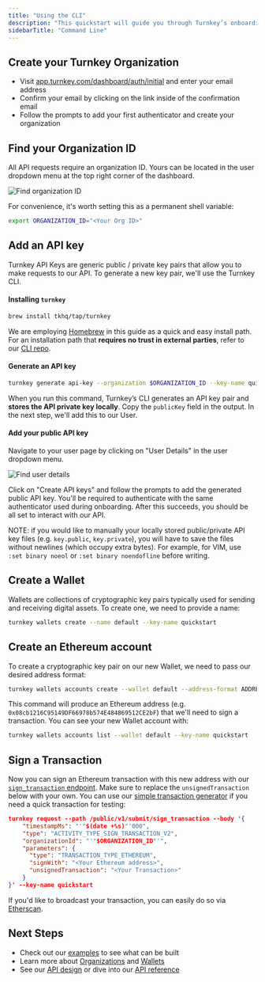 ```yaml
---
title: "Using the CLI"
description: "This quickstart will guide you through Turnkey’s onboarding, adding an API key, creating a wallet, and signing your first Ethereum transaction."
sidebarTitle: "Command Line"
---
```


## Create your Turnkey Organization

* Visit [app.turnkey.com/dashboard/auth/initial](https://app.turnkey.com/dashboard/auth/initial) and enter your email address
* Confirm your email by clicking on the link inside of the confirmation email
* Follow the prompts to add your first authenticator and create your organization

## Find your Organization ID

All API requests require an organization ID. Yours can be located in the user dropdown menu at the top right corner of the dashboard.

<Frame>
  <img src="/images/sdks/img/quickstart/find_organization_id.png" alt="Find organization ID" />
</Frame>

For convenience, it's worth setting this as a permanent shell variable:

```bash
export ORGANIZATION_ID="<Your Org ID>"
```

## Add an API key

Turnkey API Keys are generic public / private key pairs that allow you to make requests to our API. To generate a new key pair, we'll use the Turnkey CLI.

#### Installing `turnkey`

```bash
brew install tkhq/tap/turnkey
```

We are employing [Homebrew](https://brew.sh/) in this guide as a quick and easy install path. For an installation path that **requires no trust in external parties**, refer to our [CLI repo](https://github.com/tkhq/tkcli).

#### Generate an API key[​](#generate-an-api-key "Direct link to Generate an API key")

```bash
turnkey generate api-key --organization $ORGANIZATION_ID --key-name quickstart
```

When you run this command, Turnkey’s CLI generates an API key pair and **stores the API private key locally**. Copy the `publicKey` field in the output. In the next step, we'll add this to our User.

#### Add your public API key

Navigate to your user page by clicking on "User Details" in the user dropdown menu.

<Frame>
  <img src="/images/sdks/img/quickstart/find_user_details.png" alt="Find user details" />
</Frame>

Click on "Create API keys" and follow the prompts to add the generated public API key. You'll be required to authenticate with the same authenticator used during onboarding. After this succeeds, you should be all set to interact with our API.

NOTE: if you would like to manually your locally stored public/private API key files (e.g. `key.public`, `key.private`), you will have to save the files without newlines (which occupy extra bytes). For example, for VIM, use `:set binary noeol` or `:set binary noendofline` before writing.

## Create a Wallet

Wallets are collections of cryptographic key pairs typically used for sending and receiving digital assets. To create one, we need to provide a name:

```bash
turnkey wallets create --name default --key-name quickstart
```

## Create an Ethereum account

To create a cryptographic key pair on our new Wallet, we need to pass our desired address format:

```bash
turnkey wallets accounts create --wallet default --address-format ADDRESS_FORMAT_ETHEREUM --key-name quickstart
```

This command will produce an Ethereum address (e.g. `0x08cb1216C95149DF66978b574E484869512CE2bF`) that we'll need to sign a transaction. You can see your new Wallet account with:

```bash
turnkey wallets accounts list --wallet default --key-name quickstart
```

## Sign a Transaction

Now you can sign an Ethereum transaction with this new address with our [`sign_transaction` endpoint](/api-reference/signing/sign-transaction). Make sure to replace the `unsignedTransaction` below with your own. You can use our [simple transaction generator](https://build.tx.xyz) if you need a quick transaction for testing:

```json
turnkey request --path /public/v1/submit/sign_transaction --body '{
    "timestampMs": "'"$(date +%s)"'000",
    "type": "ACTIVITY_TYPE_SIGN_TRANSACTION_V2",
    "organizationId": "'"$ORGANIZATION_ID"'",
    "parameters": {
      "type": "TRANSACTION_TYPE_ETHEREUM",
      "signWith": "<Your Ethereum address>",
      "unsignedTransaction": "<Your Transaction>"
    }
}' --key-name quickstart
```

If you'd like to broadcast your transaction, you can easily do so via [Etherscan](https://etherscan.io/pushTx).

## Next Steps

* Check out our [examples](/getting-started/examples) to see what can be built
* Learn more about [Organizations](/concepts/organizations) and [Wallets](/concepts/wallets)
* See our [API design](/developer-reference/api-overview/intro) or dive into our [API reference](/api-reference/overview)
